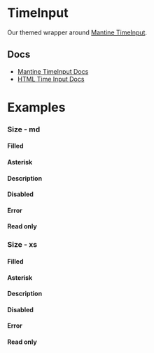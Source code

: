 
<Meta of={TimeInputStories} />

# TimeInput

Our themed wrapper around [Mantine TimeInput](https://v6.mantine.dev/dates/time-input/).

## Docs

- [Mantine TimeInput Docs](https://v6.mantine.dev/dates/time-input/)
- [HTML Time Input Docs](https://developer.mozilla.org/en-US/docs/Web/HTML/Element/input/time)

# Examples

<Canvas>
  <Story of={TimeInputStories.Default_} />
</Canvas>

### Size - md

<Canvas>
  <Story of={TimeInputStories.EmptyMd_} />
</Canvas>

#### Filled

<Canvas>
  <Story of={TimeInputStories.FilledMd_} />
</Canvas>

#### Asterisk

<Canvas>
  <Story of={TimeInputStories.AsteriskMd_} />
</Canvas>

#### Description

<Canvas>
  <Story of={TimeInputStories.DescriptionMd_} />
</Canvas>

#### Disabled

<Canvas>
  <Story of={TimeInputStories.DisabledMd_} />
</Canvas>

#### Error

<Canvas>
  <Story of={TimeInputStories.ErrorMd_} />
</Canvas>

#### Read only

<Canvas>
  <Story of={TimeInputStories.ReadOnlyMd_} />
</Canvas>

### Size - xs

<Canvas>
  <Story of={TimeInputStories.EmptyXs_} />
</Canvas>

#### Filled

<Canvas>
  <Story of={TimeInputStories.FilledXs_} />
</Canvas>

#### Asterisk

<Canvas>
  <Story of={TimeInputStories.AsteriskXs_} />
</Canvas>

#### Description

<Canvas>
  <Story of={TimeInputStories.DescriptionXs_} />
</Canvas>

#### Disabled

<Canvas>
  <Story of={TimeInputStories.DisabledXs_} />
</Canvas>

#### Error

<Canvas>
  <Story of={TimeInputStories.ErrorXs_} />
</Canvas>

#### Read only

<Canvas>
  <Story of={TimeInputStories.ReadOnlyXs_} />
</Canvas>
